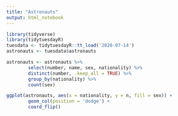 ```yaml
---
title: "Astronauts"
output: html_notebook
---
```


```r
library(tidyverse)
library(tidytuesdayR)
tuesdata <- tidytuesdayR::tt_load('2020-07-14')
astronauts <- tuesdata$astronauts

astronauts <- astronauts %>%
        select(number, name, sex, nationality) %>%
        distinct(number, .keep_all = TRUE) %>%
        group_by(nationality) %>%
        count(sex)

ggplot(astronauts, aes(x = nationality, y = n, fill = sex)) +
        geom_col(position = 'dodge') +
        coord_flip()
        
```

